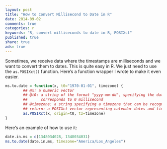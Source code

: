 ```yaml
---
layout: post
title: "How to Convert Millisecond to Date in R"
date: 2014-09-02 
comments: true
categories: r
keywords: "R, convert milliseconds to date in R, POSIXct"
published: true
share: true
ads: true
---
```


Sometimes, we receive data where the timestamps are milliseconds and we want to convert them to dates. This is quite easy in R. We just need to use the `as.POSIXct()` function. Here's a function wrapper I wrote to make it even easier.
```r
ms.to.date = function(x, t0="1970-01-01", timezone) {
        ## @x: a numeric vector
        ## @t0: a string of the format "yyyy-mm-dd", specifying the date that
        ##      corresponds to 0 millisecond
        ## @timezone: a string specifying a timezone that can be recognized by R
        ## return: a POSIXct vector representing calendar dates and times        
        as.POSIXct(x, origin=t0, tz=timezone)
}
```

Here's an example of how to use it:
```r
date.in.ms = c(1348034028, 1348034031)
ms.to.date(date.in.ms, timezone="America/Los_Angeles")
```
